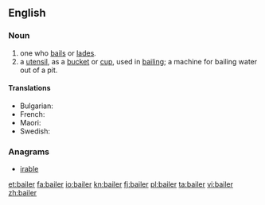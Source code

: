 ==English==

===Noun===
{{en-noun}}

# one who [[bail]]s or [[lade]]s.
# a [[utensil]], as a [[bucket]] or [[cup]], used in [[bailing]]; a machine for bailing water out of a pit.

====Translations====
{{trans-top|a utensil}}
* Bulgarian: {{t-|bg|черпак}}
* French: {{t+|fr|écope|f}}
* Maori: {{t|mi|tīheru}}
* Swedish: {{t-|sv|öskar|n}}
{{trans-mid}}
{{trans-bottom}}

===Anagrams===
* [[irable#English|irable]]

[[et:bailer]]
[[fa:bailer]]
[[io:bailer]]
[[kn:bailer]]
[[fj:bailer]]
[[pl:bailer]]
[[ta:bailer]]
[[vi:bailer]]
[[zh:bailer]]